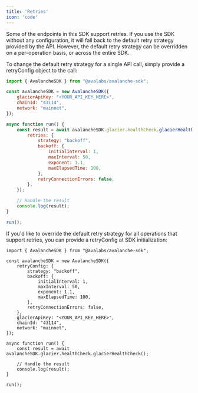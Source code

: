 ```yaml
---
title: 'Retries'
icon: 'code'
---
```


Some of the endpoints in this SDK support retries. If you use the SDK without any configuration, it will fall back to the default retry strategy provided by the API. However, the default retry strategy can be overridden on a per-operation basis, or across the entire SDK.

To change the default retry strategy for a single API call, simply provide a retryConfig object to the call:

```javascript
import { AvalancheSDK } from "@avalabs/avalanche-sdk";

const avalancheSDK = new AvalancheSDK({
    glacierApiKey: "<YOUR_API_KEY_HERE>",
    chainId: "43114",
    network: "mainnet",
});

async function run() {
    const result = await avalancheSDK.glacier.healthCheck.glacierHealthCheck({
        retries: {
            strategy: "backoff",
            backoff: {
                initialInterval: 1,
                maxInterval: 50,
                exponent: 1.1,
                maxElapsedTime: 100,
            },
            retryConnectionErrors: false,
        },
    });

    // Handle the result
    console.log(result);
}

run();
```
If you'd like to override the default retry strategy for all operations that support retries, you can provide a retryConfig at SDK initialization:
```
import { AvalancheSDK } from "@avalabs/avalanche-sdk";

const avalancheSDK = new AvalancheSDK({
    retryConfig: {
        strategy: "backoff",
        backoff: {
            initialInterval: 1,
            maxInterval: 50,
            exponent: 1.1,
            maxElapsedTime: 100,
        },
        retryConnectionErrors: false,
    },
    glacierApiKey: "<YOUR_API_KEY_HERE>",
    chainId: "43114",
    network: "mainnet",
});

async function run() {
    const result = await avalancheSDK.glacier.healthCheck.glacierHealthCheck();

    // Handle the result
    console.log(result);
}

run();

```
